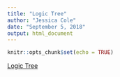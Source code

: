 ```yaml
---
title: "Logic Tree"
author: "Jessica Cole"
date: "September 5, 2018"
output: html_document
---
```


```r
knitr::opts_chunk$set(echo = TRUE)
```

[Logic Tree](Logictree.pdf)